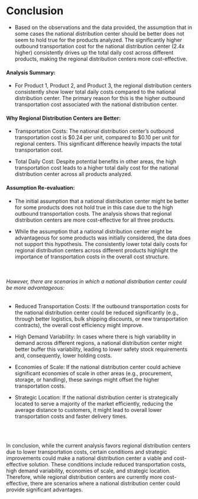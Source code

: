 # Conclusion

- Based on the observations and the data provided, the assumption that in some cases the national distribution center should be better does not seem to hold true for the products analyzed. The significantly higher outbound transportation cost for the national distribution center (2.4x higher) consistently drives up the total daily cost across different products, making the regional distribution centers more cost-effective.

#### Analysis Summary:

- For Product 1, Product 2, and Product 3, the regional distribution centers consistently show lower total daily costs compared to the national distribution center. The primary reason for this is the higher outbound transportation cost associated with the national distribution center.

#### Why Regional Distribution Centers are Better:

- Transportation Costs: The national distribution center's outbound transportation cost is $0.24 per unit, compared to $0.10 per unit for regional centers. This significant difference heavily impacts the total transportation cost.

- Total Daily Cost: Despite potential benefits in other areas, the high transportation cost leads to a higher total daily cost for the national distribution center across all products analyzed.

#### Assumption Re-evaluation:

- The initial assumption that a national distribution center might be better for some products does not hold true in this case due to the high outbound transportation costs. The analysis shows that regional distribution centers are more cost-effective for all three products.

- While the assumption that a national distribution center might be advantageous for some products was initially considered, the data does not support this hypothesis. The consistently lower total daily costs for regional distribution centers across different products highlight the importance of transportation costs in the overall cost structure.

<br>

###### However, there are scenarios in which a national distribution center could be more advantageous:

- Reduced Transportation Costs: If the outbound transportation costs for the national distribution center could be reduced significantly (e.g., through better logistics, bulk shipping discounts, or new transportation contracts), the overall cost efficiency might improve.

- High Demand Variability: In cases where there is high variability in demand across different regions, a national distribution center might better buffer this variability, leading to lower safety stock requirements and, consequently, lower holding costs.

- Economies of Scale: If the national distribution center could achieve significant economies of scale in other areas (e.g., procurement, storage, or handling), these savings might offset the higher transportation costs.

- Strategic Location: If the national distribution center is strategically located to serve a majority of the market efficiently, reducing the average distance to customers, it might lead to overall lower transportation costs and faster delivery times.

<br><br>

In conclusion, while the current analysis favors regional distribution centers due to lower transportation costs, certain conditions and strategic improvements could make a national distribution center a viable and cost-effective solution. These conditions include reduced transportation costs, high demand variability, economies of scale, and strategic location. Therefore, while regional distribution centers are currently more cost-effective, there are scenarios where a national distribution center could provide significant advantages.
